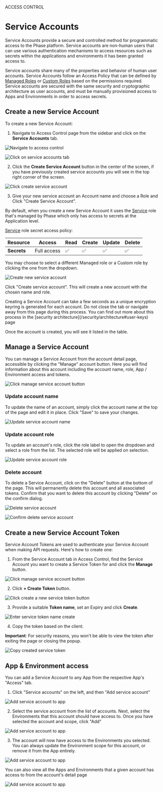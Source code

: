 
<Tag variant="small">ACCESS CONTROL</Tag>

# Service Accounts

Service Accounts provide a secure and controlled method for programmatic access to the Phase platform. Service accounts are non-human users that can use various authentication mechanisms to access resources such as secrets within the applications and environments it has been granted access to. 

Service accounts share many of the properties and behavior of human user accounts. Service Accounts follow an Access Policy that can be defined by [Managed Roles](/access-control/roles#managed-roles) or [Custom Roles](/access-control/roles#creating-custom-roles) based on the permissions required. Service accounts are secured with the same security and cryptographic architecture as user accounts, and must be manually provisioned access to Apps and Environments in order to access secrets. 

## Create a new Service Account

To create a new Service Account:

1. Navigate to Access Control page from the sidebar and click on the **Service Accounts** tab.

![Navigate to access control](/assets/images/console/access-control/service-accounts/create-new-service-accounts/1-navigate-to-access-control.png)

![Click on service accounts tab](/assets/images/console/access-control/service-accounts/create-new-service-accounts/2-click-on-service-accounts-tab.png)

2. Click the **Create Service Account** button in the center of the screen, if you have previously created service accounts you will see in the top right corner of the screen.

![Click create service account](/assets/images/console/access-control/service-accounts/create-new-service-accounts/3-click-create-new-service-account.png)

3. Give your new service account an Account name and choose a Role and Click "Create Service Account".

By default, when you create a new Service Account it uses the [Service](/access-control/roles#service) role that's managed by Phase which only has access to secrets at the Application level.

[Service](/access-control/roles#service) role secret access policy:

| Resource | Access | Read | Create | Update | Delete |
|----------|--------|------|--------|--------|--------|
| **Secrets** | Full access | ✅ | ✅ | ✅ | ✅ |

You may choose to select a different Managed role or a Custom role by clicking the one from the dropdown.

![Create new service account](/assets/images/console/access-control/service-accounts/create-new-service-accounts/4-create-new-service-account.png)

Click "Create service account". This will create a new account with the chosen name and role. 

<Note>
Creating a Service Account can take a few seconds as a unique encryption keyring is generated for each account. Do not close the tab or navigate away from this page during this process. You can find out more about this process in the [security architecture](/security/architecture#user-keys) page
</Note>

Once the account is created, you will see it listed in the table. 


## Manage a Service Account

You can manage a Service Account from the account detail page, accessible by clicking the "Manage" account button. Here you will find information about this account including the account name, role, App / Environment access and tokens. 

![Click manage service account button](/assets/images/console/access-control/service-accounts/create-new-service-accounts/5-manage-service-account.png)

### Update account name

To update the name of an account, simply click the account name at the top of the page and edit it in place. Click "Save" to save your changes. 

![Update service account name](/assets/images/console/access-control/service-accounts/manage-account/service-account-update-name.png)

### Update account role

To update an account's role, click the role label to open the dropdown and select a role from the list. The selected role will be applied on selection.

![Update service account role](/assets/images/console/access-control/service-accounts/manage-account/service-account-update-role.png)

### Delete account

To delete a Service Account, click on the "Delete" button at the bottom of the page. This will permanently delete this account and all associated tokens. Confirm that you want to delete this account by clicking "Delete" on the confirm dialog.

![Delete service account](/assets/images/console/access-control/service-accounts/manage-account/service-account-delete-1.png)

![Confirm delete service account](/assets/images/console/access-control/service-accounts/manage-account/service-account-delete-2.png)

## Create a new Service Account Token

Service Account Tokens are used to authenticate your Service Account when making API requests. Here's how to create one:

1. From the Service Account tab in Access Control, find the Service Account you want to create a Service Token for and click the **Manage** button.

![Click manage service account button](/assets/images/console/access-control/service-accounts/create-new-service-tokens/3-click-manage-service-accounts.png)

2. Click **+ Create Token** button.

![Click create a new service token button](/assets/images/console/access-control/service-accounts/create-new-service-tokens/4-click-create-new-token.png)

3. Provide a suitable **Token name**, set an Expiry and click **Create**. 

![Enter service token name create](/assets/images/console/access-control/service-accounts/create-new-service-tokens/5-enter-service-token-name-choose-expiry.png)

4. Copy the token based on the client.

**Important**: For security reasons, you won't be able to view the token after exiting the page or closing the popup.

![Copy created service token](/assets/images/console/access-control/service-accounts/create-new-service-tokens/6-copy-created-service-token.png)


## App & Environment access

You can add a Service Account to any App from the respective App's "Access" tab. 

1. Click "Service accounts" on the left, and then "Add service account"

![Add service account to app](/assets/images/console/access-control/service-accounts/manage-account/add-to-app-1.png)

2. Select the service account from the list of accounts. Next, select the Environments that this account should have access to. Once you have selected the account and scope, click "Add"

![Add service account to app](/assets/images/console/access-control/service-accounts/manage-account/add-to-app-2.png)

3. The account will now have access to the Environments you selected. You can always update the Environment scope for this account, or remove it from the App entirely. 

![Add service account to app](/assets/images/console/access-control/service-accounts/manage-account/add-to-app-3.png)

You can also view all the Apps and Environments that a given account has access to from the account's detail page

![Add service account to app](/assets/images/console/access-control/service-accounts/manage-account/add-to-app-4.png)


